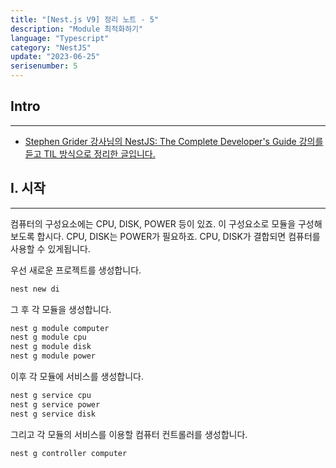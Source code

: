 ```yaml
---
title: "[Nest.js V9] 정리 노트 - 5"
description: "Module 최적화하기"
language: "Typescript"
category: "NestJS"
update: "2023-06-25"
serisenumber: 5
---
```

## Intro
---
- [Stephen Grider 강사님의 NestJS: The Complete Developer's Guide 강의를 듣고 TIL 방식으로 정리한 글입니다.](https://www.udemy.com/course/nestjs-the-complete-developers-guide//)

## I. 시작
---
컴퓨터의 구성요소에는 CPU, DISK, POWER 등이 있죠. 이 구성요소로 모듈을 구성해보도록 합시다. CPU, DISK는 POWER가 필요하죠. CPU, DISK가 결합되면 컴퓨터를 사용할 수 있게됩니다.

우선 새로운 프로젝트를 생성합니다.
```bash
nest new di
```
그 후 각 모듈을 생성합니다.
```bash
nest g module computer
nest g module cpu
nest g module disk
nest g module power
```
이후 각 모듈에 서비스를 생성합니다.
```bash
nest g service cpu
nest g service power
nest g service disk
```
그리고 각 모듈의 서비스를 이용할 컴퓨터 컨트롤러를 생성합니다.
```bash
nest g controller computer 
```
